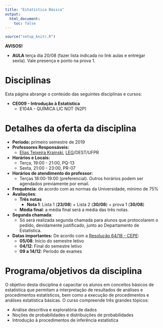 ```yaml
---
title: "Estatística Básica"
output:
  html_document:
    toc: false
---
```


```r
source("setup_knitr.R")
```

<div class="alert alert-danger" role="alert">
**AVISOS!**

- **AULA** terça dia 20/08 (fazer lista indicada no link aulas e entregar sexta). Vale presença e ponto na prova 1. 

</div>

# Disciplinas

Esta página abrange o conteúdo das seguintes disciplinas e cursos:

- **CE009 - Introdução à Estatística**
  - E104A - QUÍMICA LIC NOT (N2P)

# Detalhes da oferta da disciplina

- **Período:** primeiro semestre de 2019
- **Professores Responsáveis:**
  - [Elias Teixeira Krainski][], [LEG][]/DEST/UFPR
<!--[Fernando de Pol Mayer]: http://leg.ufpr.br/~fernandomayer
[Wagner Hugo Bonat]: http://leg.ufpr.br/~wbonat 
-->
- **Horários e Locais:**
    - Terça, 19:00 - 21:00, PQ-13
    - Sexta, 21:00 - 23:00, PR-07
- **Horários de atendimento do professor:**
    - Terças 18:00-19:00 (preferencial). Outros horários
      podem ser agendados previamente por email.
- **Frequência**: de acordo com as normas da Universidade, mínimo de 75%
- **Avaliações**:
  - **Três notas** 
    - **Nota 1**: Lista 1 (**23/08**) + Lista 2 (**30/08**) + prova 1 (**30/08**) 
  - **Média final**: a média final será a média das três notas.

- **Segunda chamada**:
  - Só será realizada segunda chamada para alunos que protocolarem o
    pedido, devidamente justificado, junto ao Departamento de
    Estatística.
- **Datas importantes:** De acordo com a [Resolução 64/18 - CEPE][]:
    - **05/08**: Início do semestre letivo
    - **04/12**: Final do semestre letivo
    - **09 a 14/12**: Período de exames

# Programa/objetivos da disciplina

O objetivo desta disciplina é capacitar os alunos em conceitos básicos
de estatística que permitam a interpretação de resultados de análises e
procedimentos estatísticos, bem como a execução de procedimentos e
análises estatística básicas. O curso compreende três grandes tópicos:

- Análise descritiva e exploratória de dados
- Noções de probabilidades e distribuições de probabilidades
- Introdução à procedimentos de inferência estatística

<!-- links -->

[Elias Teixeira Krainski]: http://www.leg.ufpr.br/~elias/
<!--[Fernando de Pol Mayer]: http://leg.ufpr.br/~fernandomayer
[Wagner Hugo Bonat]: http://leg.ufpr.br/~wbonat 
-->>
[LEG]: http://www.leg.ufpr.br
[Resolução 64/18 - CEPE]: http://www.est.ufpr.br/calendario/cepe6418.pdf
